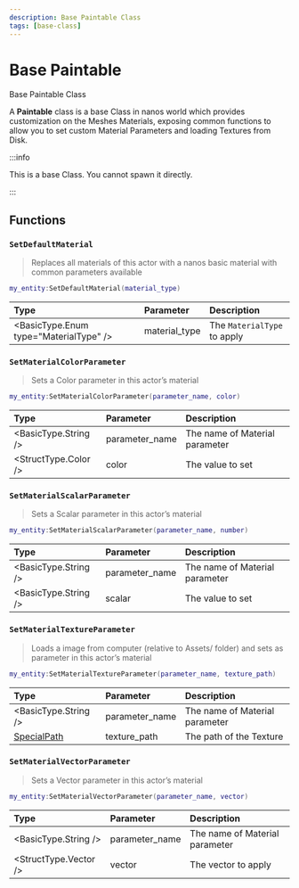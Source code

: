 ```yaml
---
description: Base Paintable Class
tags: [base-class]
---
```


# Base Paintable

Base Paintable Class


A **Paintable** class is a base Class in nanos world which provides customization on the Meshes Materials, exposing common functions to allow you to set custom Material Parameters and loading Textures from Disk.

:::info

This is a base Class. You cannot spawn it directly.

:::

## Functions


<BasePaintableFunctions hidden_reference={true} />

### `SetDefaultMaterial`

> Replaces all materials of this actor with a nanos basic material with common parameters available


```lua
my_entity:SetDefaultMaterial(material_type)
```

| Type | Parameter | Description |
| :--- | :--- | :--- |
| <BasicType.Enum type="MaterialType" /> | material\_type | The `MaterialType` to apply |

### `SetMaterialColorParameter`

> Sets a Color parameter in this actor’s material


```lua
my_entity:SetMaterialColorParameter(parameter_name, color)
```

| Type | Parameter | Description |
| :--- | :--- | :--- |
| <BasicType.String /> | parameter_name | The name of Material parameter |
| <StructType.Color /> | color | The value to set |

### `SetMaterialScalarParameter`

> Sets a Scalar parameter in this actor’s material


```lua
my_entity:SetMaterialScalarParameter(parameter_name, number)
```

| Type | Parameter | Description |
| :--- | :--- | :--- |
| <BasicType.String /> | parameter\_name | The name of Material parameter |
| <BasicType.String /> | scalar | The value to set |

### `SetMaterialTextureParameter`

> Loads a image from computer \(relative to Assets/ folder\) and sets as parameter in this actor’s material


```lua
my_entity:SetMaterialTextureParameter(parameter_name, texture_path)
```

| Type | Parameter | Description |
| :--- | :--- | :--- |
| <BasicType.String /> | parameter\_name | The name of Material parameter |
| [SpecialPath](/docs/scripting-reference/glossary/basic-types#specialpath) | texture\_path | The path of the Texture |

### `SetMaterialVectorParameter`

> Sets a Vector parameter in this actor’s material


```lua
my_entity:SetMaterialVectorParameter(parameter_name, vector)
```

| Type | Parameter | Description |
| :--- | :--- | :--- |
| <BasicType.String /> | parameter\_name | The name of Material parameter |
| <StructType.Vector /> | vector | The vector to apply |
